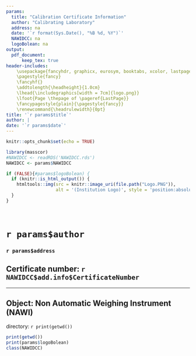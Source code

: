 ```yaml
---
params: 
  title: "Calibration Certificate Information"
  author: "Calibrating Laboratory"
  address: na
  date: '`r format(Sys.Date(), "%B %d, %Y")`'
  NAWIDCC: na
  logoBolean: na
output: 
  pdf_document:
      keep_tex: true
header-includes:    
    \usepackage{fancyhdr, graphicx, eurosym, booktabs, xcolor, lastpage}
    \pagestyle{fancy}   
    \fancyhf{}
    \addtolength{\headheight}{1.0cm}
    \lhead{\includegraphics[width = 7cm]{logo.png}}
    \lfoot{Page \thepage of \pageref{LastPage}}
    \fancypagestyle{plain}{\pagestyle{fancy}}
    \renewcommand{\headrulewidth}{0pt}
title: '`r params$title`'
author: |
date: '`r params$date`'
---
```


```r
knitr::opts_chunk$set(echo = TRUE)
```


```r
library(masscor)
#NAWIDCC <- readRDS('NAWIDCC.rds')
NAWIDCC <- params$NAWIDCC

if (FALSE){#params$logoBolean) {
  if (knitr::is_html_output()) {
    htmltools::img(src = knitr::image_uri(file.path("Logo.PNG")),
                   alt = '(Institution Logo)', style = 'position:absolute; top:0; right:0; padding:10px; width:40%; max-width: 500px;')
  }
}


```

$~$

# `r params$author`
### `r params$address`
## Certificate number: `r NAWIDCC$add.info$CertificateNumber`

---

## Object: **Non Automatic Weighing Instrument (NAWI)**






directory: `r print(getwd())`
```r
print(getwd())
print(params$logoBolean)
class(NAWIDCC)
```
